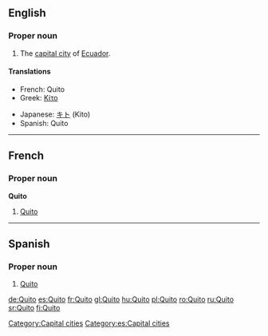 {{also|quito}}
==English==
{{wikipedia}}

===Proper noun===
{{en-proper noun}}

# The [[capital city]] of [[Ecuador]].

====Translations====
{{top}}
* French: Quito
* Greek: [[Κίτο]] {{n}}
{{mid}}
* Japanese: [[キト]] (Kito)
* Spanish: Quito
{{bottom}}

[[Category:Capital cities]]

----

==French==

===Proper noun===
'''Quito'''

# [[#English|Quito]]

----
==Spanish==

===Proper noun===
{{es-proper noun}}

# [[#English|Quito]]

[[Category:es:Capital cities]]

[[de:Quito]]
[[es:Quito]]
[[fr:Quito]]
[[gl:Quito]]
[[hu:Quito]]
[[pl:Quito]]
[[ro:Quito]]
[[ru:Quito]]
[[sr:Quito]]
[[fi:Quito]]